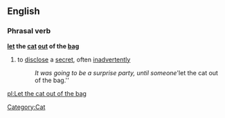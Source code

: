 ==English==
===Phrasal verb===
'''[[let]] the [[cat]] [[out]] of the [[bag]]'''
#{{idiom}} to [[disclose]] a [[secret]], often [[inadvertent]]ly
#:''It was going to be a surprise party, until someone '''let the cat out of the bag.''

[[pl:Let the cat out of the bag]]
[[Category:Cat]]